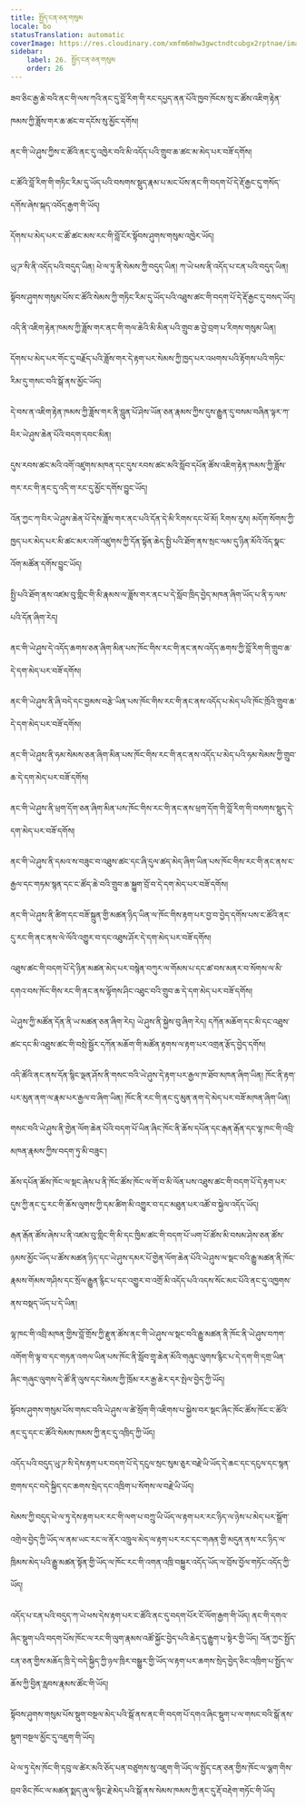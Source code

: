 ```yaml
---
title: སྤྱོད་ངན་ཅན་གསུམ
locale: bo
statusTranslation: automatic
coverImage: https://res.cloudinary.com/xmfm6mhw3gwctndtcubgx2rptnae/image/upload/v1741354419/small_cover_la_gran_rebelion_28716e29d2.webp
sidebar:
    label: 26. སྤྱོད་ངན་ཅན་གསུམ
    order: 26
---
```

ཟབ་ཅིང་རྒྱ་ཆེ་བའི་ནང་གི་ལས་ཀའི་ནང་དུ་བློ་རིག་གི་རང་དཔྱད་ནན་པོའི་ཁྱབ་ཁོངས་སུ་ང་ཚོས་འཇིག་རྟེན་ཁམས་ཀྱི་ཟློས་གར་ཆ་ཚང་བ་དངོས་སུ་མྱོང་དགོས།

ནང་གི་ཡེ་ཤུས་ཀྱིས་ང་ཚོའི་ནང་དུ་འཁྱེར་བའི་མི་འདོད་པའི་གྲུབ་ཆ་ཚང་མ་མེད་པར་བཟོ་དགོས།

ང་ཚོའི་བློ་རིག་གི་གཏིང་རིམ་དུ་ཡོད་པའི་བསགས་སྡུད་རྣམ་པ་མང་པོས་ནང་གི་བདག་པོ་དེ་རྡོ་རྒྱང་དུ་གསོད་དགོས་ཞེས་སྐད་འབོད་རྒྱག་གི་ཡོད།

དོགས་པ་མེད་པར་ང་ཚོ་ཚང་མས་རང་གི་བློ་ངོར་སྟོབས་ཤུགས་གསུམ་འཁྱེར་ཡོད།

ཡུ་ཌ་སི་ནི་འདོད་པའི་བདུད་ཡིན། ཕེ་ལ་ཏུ་ནི་སེམས་ཀྱི་བདུད་ཡིན། ཀ་ཡེ་ཕས་ནི་འདོད་པ་ངན་པའི་བདུད་ཡིན།

སྟོབས་ཤུགས་གསུམ་པོས་ང་ཚོའི་སེམས་ཀྱི་གཏིང་རིམ་དུ་ཡོད་པའི་འཐུས་ཚང་གི་བདག་པོ་དེ་རྡོ་རྒྱང་དུ་བསད་ཡོད།

འདི་ནི་འཇིག་རྟེན་ཁམས་ཀྱི་ཟློས་གར་ནང་གི་གལ་ཆེའི་མི་མིན་པའི་གྲུབ་ཆ་བྱེ་བྲག་པ་རིགས་གསུམ་ཡིན།

དོགས་པ་མེད་པར་གོང་དུ་བརྗོད་པའི་ཟློས་གར་དེ་རྟག་པར་སེམས་ཀྱི་ཁྱད་པར་འཕགས་པའི་རྟོགས་པའི་གཏིང་རིམ་དུ་གསང་བའི་སྒོ་ནས་མྱོང་ཡོད།

དེ་བས་ན་འཇིག་རྟེན་ཁམས་ཀྱི་ཟློས་གར་ནི་བླུན་པོ་ཤེས་ཡོན་ཅན་རྣམས་ཀྱིས་དུས་རྒྱུན་དུ་བསམ་བཞིན་ལྟར་ཀ་བིར་ཡེ་ཤུས་ཆེན་པོའི་བདག་དབང་མིན།

དུས་རབས་ཚང་མའི་འགོ་འཛུགས་མཁན་དང་དུས་རབས་ཚང་མའི་སློབ་དཔོན་ཚོས་འཇིག་རྟེན་ཁམས་ཀྱི་ཟློས་གར་རང་གི་ནང་དུ་འདི་ག་རང་དུ་མྱོང་དགོས་བྱུང་ཡོད།

འོན་ཀྱང་ཀ་བིར་ཡེ་ཤུས་ཆེན་པོ་དེས་ཟློས་གར་ནང་པའི་དོན་དེ་མི་རིགས་དང་ཕོ་མོ། རིགས་རུས། མདོག་སོགས་ཀྱི་ཁྱད་པར་མེད་པར་མི་ཚང་མར་འགོ་འཛུགས་ཀྱི་དོན་སྟོན་ཆེད་སྤྱི་པའི་ཐོག་ནས་སྲང་ལམ་དུ་ཉིན་མོའི་འོད་སྣང་འོག་མཚོན་དགོས་བྱུང་ཡོད།

སྤྱི་པའི་ཐོག་ནས་འཛམ་བུ་གླིང་གི་མི་རྣམས་ལ་ཟློས་གར་ནང་པ་དེ་སློབ་ཁྲིད་བྱེད་མཁན་ཞིག་ཡོད་པ་ནི་ཧ་ལས་པའི་དོན་ཞིག་རེད།

ནང་གི་ཡེ་ཤུས་དེ་འདོད་ཆགས་ཅན་ཞིག་མིན་པས་ཁོང་གིས་རང་གི་ནང་ནས་འདོད་ཆགས་ཀྱི་བློ་རིག་གི་གྲུབ་ཆ་དེ་དག་མེད་པར་བཟོ་དགོས།

ནང་གི་ཡེ་ཤུས་ནི་ཞི་བདེ་དང་བྱམས་བརྩེ་ཡིན་པས་ཁོང་གིས་རང་གི་ནང་ནས་འདོད་པ་མེད་པའི་ཁོང་ཁྲོའི་གྲུབ་ཆ་དེ་དག་མེད་པར་བཟོ་དགོས།

ནང་གི་ཡེ་ཤུས་ནི་ཧམ་སེམས་ཅན་ཞིག་མིན་པས་ཁོང་གིས་རང་གི་ནང་ནས་འདོད་པ་མེད་པའི་ཧམ་སེམས་ཀྱི་གྲུབ་ཆ་དེ་དག་མེད་པར་བཟོ་དགོས།

ནང་གི་ཡེ་ཤུས་ནི་ཕྲག་དོག་ཅན་ཞིག་མིན་པས་ཁོང་གིས་རང་གི་ནང་ནས་ཕྲག་དོག་གི་བློ་རིག་གི་བསགས་སྡུད་དེ་དག་མེད་པར་བཟོ་དགོས།

ནང་གི་ཡེ་ཤུས་ནི་དམའ་ས་བཟུང་བ་འཐུས་ཚང་དང་ཞི་དུལ་ཚད་མེད་ཞིག་ཡིན་པས་ཁོང་གིས་རང་གི་ནང་ནས་ང་རྒྱལ་དང་གཏམ་སྙན་དང་ང་ཚོད་ཆེ་བའི་གྲུབ་ཆ་སྐྱུག་བྲོ་བ་དེ་དག་མེད་པར་བཟོ་དགོས།

ནང་གི་ཡེ་ཤུས་ནི་ཚིག་དང་བཟོ་སྐྲུན་གྱི་མཚན་ཉིད་ཡིན་ལ་ཁོང་གིས་རྟག་པར་བྱ་བ་བྱེད་དགོས་པས་ང་ཚོའི་ནང་དུ་རང་གི་ནང་ནས་ལེ་ལོའི་འགྱུར་བ་དང་འཐུས་ཤོར་དེ་དག་མེད་པར་བཟོ་དགོས།

འཐུས་ཚང་གི་བདག་པོ་དེ་ཉིན་མཚན་མེད་པར་བསྙེན་བཀུར་ལ་གོམས་པ་དང་ཚ་བས་མནར་བ་སོགས་ལ་མི་དགའ་བས་ཁོང་གིས་རང་གི་ནང་ནས་ལྟོགས་ཤིང་འཐུང་བའི་གྲུབ་ཆ་དེ་དག་མེད་པར་བཟོ་དགོས།

ཡེ་ཤུས་ཀྱི་མཚོན་དོན་ནི་ཡ་མཚན་ཅན་ཞིག་རེད། ཡེ་ཤུས་ནི་སྐྱེས་བུ་ཞིག་རེད། དཀོན་མཆོག་དང་མི་དང་འཐུས་ཚང་དང་མི་འཐུས་ཚང་གི་བསྲེ་སྦྱོར་དཀོན་མཆོག་གི་མཚོན་རྟགས་ལ་རྟག་པར་འགྲན་རྩོད་བྱེད་དགོས།

འདི་ཚོའི་ནང་ནས་དོན་སྙིང་ལྡན་ཤོས་ནི་གསང་བའི་ཡེ་ཤུས་དེ་རྟག་པར་རྒྱལ་ཁ་ཐོབ་མཁན་ཞིག་ཡིན། ཁོང་ནི་རྟག་པར་མུན་ནག་ལ་རྣམ་པར་རྒྱལ་བ་ཞིག་ཡིན། ཁོང་ནི་རང་གི་ནང་དུ་མུན་ནག་དེ་མེད་པར་བཟོ་མཁན་ཞིག་ཡིན།

གསང་བའི་ཡེ་ཤུས་ནི་གྱེན་ལོག་ཆེན་པོའི་བདག་པོ་ཡིན་ཞིང་ཁོང་ནི་ཆོས་དཔོན་དང་རྒན་རྒོན་དང་ལྷ་ཁང་གི་འབྲི་མཁན་རྣམས་ཀྱིས་བདག་ཏུ་མི་བཟུང་།

ཆོས་དཔོན་ཚོས་ཁོང་ལ་སྡང་ཞེས་པ་ནི་ཁོང་ཚོས་ཁོང་ལ་གོ་བ་མི་ལོན་པས་འཐུས་ཚང་གི་བདག་པོ་དེ་རྟག་པར་དུས་ཀྱི་ནང་དུ་རང་གི་ཆོས་ལུགས་ཀྱི་དམ་ཚིག་མི་འགྱུར་བ་དང་མཐུན་པར་འཚོ་བ་སྐྱེལ་འདོད་ཡོད།

རྒན་རྒོན་ཚོས་ཞེས་པ་ནི་འཛམ་བུ་གླིང་གི་མི་དང་ཁྱིམ་ཚང་གི་བདག་པོ་ཡག་པོ་ཚོས་མི་བསམ་ཤེས་ཅན་ཚོས་ཉམས་མྱོང་ཡོད་པ་ཚོས་མཚན་ཉིད་དང་ཡེ་ཤུས་དམར་པོ་གྱེན་ལོག་ཆེན་པོའི་ཡེ་ཤུས་ལ་སྡང་བའི་རྒྱུ་མཚན་ནི་ཁོང་རྣམས་གོམས་གཤིས་དང་སྲོལ་རྒྱུན་རྙིང་པ་དང་འགྱུར་བ་འགྲོ་མི་འདོད་པའི་འདས་སོང་མང་པོའི་ནང་དུ་འཁྱགས་ནས་བསྡད་ཡོད་པ་དེ་ཡིན།

ལྷ་ཁང་གི་འབྲི་མཁན་གྱིས་བློ་གྲོས་ཀྱི་རྫུན་ཚོས་ནང་གི་ཡེ་ཤུས་ལ་སྡང་བའི་རྒྱུ་མཚན་ནི་ཁོང་ནི་ཡེ་ཤུས་བཀག་འགོག་གི་ལྟ་བ་དང་གཏན་འགལ་ཡིན་པས་ཁོང་ནི་སློབ་གྲྭ་ཆེན་མོའི་གཞུང་ལུགས་རྙིང་པ་དེ་དག་གི་དགྲ་ཡིན་ཞིང་གཞུང་ལུགས་དེ་ཚོ་ནི་ལུས་དང་སེམས་ཀྱི་ཁྲོམ་རར་རྒྱ་ཆེར་དར་སྤེལ་བྱེད་ཀྱི་ཡོད།

སྟོབས་ཤུགས་གསུམ་པོས་གསང་བའི་ཡེ་ཤུས་ལ་ཚེ་སྲོག་གི་འཇིགས་པ་སྐྱེས་བར་སྡང་ཞིང་ཁོང་ཚོས་ཁོང་ང་ཚོའི་ནང་དུ་དང་ང་ཚོའི་སེམས་ཁམས་ཀྱི་ནང་དུ་འཁྲིད་ཀྱི་ཡོད།

འདོད་པའི་བདུད་ཡུ་ཌ་སི་དེས་རྟག་པར་བདག་པོ་དེ་དངུལ་སྲང་སུམ་ཅུར་བརྗེ་ཡི་ཡོད་དེ་ཆང་དང་དངུལ་དང་སྙན་གྲགས་དང་བདེ་སྐྱིད་དང་ཆགས་སྲེད་དང་འཁྲིག་པ་སོགས་ལ་བརྗེ་ཡི་ཡོད།

སེམས་ཀྱི་བདུད་ཕེ་ལ་ཏུ་དེས་རྟག་པར་རང་གི་ལག་པ་བཀྲུ་ཡི་ཡོད་ལ་རྟག་པར་རང་ཉིད་ལ་ཉེས་པ་མེད་པར་སྒྲོག་འགྲེལ་བྱེད་ཀྱི་ཡོད་ལ་ནམ་ཡང་རང་ལ་ནོར་འཁྲུལ་མེད་ལ་རྟག་པར་རང་དང་གཞན་གྱི་མདུན་ནས་རང་ཉིད་ལ་ཁྲིམས་མེད་པའི་རྒྱུ་མཚན་སྟོན་གྱི་ཡོད་ལ་ཁོང་རང་གི་འགན་འཁྲི་བསྐྱུར་འདོད་ཡོད་ལ་བྲོས་བྱོལ་གཏོང་འདོད་ཀྱི་ཡོད།

འདོད་པ་ངན་པའི་བདུད་ཀ་ཡེ་ཕས་དེས་རྟག་པར་ང་ཚོའི་ནང་དུ་བདག་པོར་ངོ་ལོག་རྒྱག་གི་ཡོད། ནང་གི་དགའ་ཞིང་སྡུག་པའི་བདག་པོས་ཁོང་ལ་རང་གི་ལུག་རྣམས་འཚོ་སྐྱོང་བྱེད་པའི་ཆེད་དུ་རྒྱུག་པ་སྟེར་གྱི་ཡོད། འོན་ཀྱང་སྤྱོད་ངན་ཅན་གྱིས་མཆོད་ཁྲི་དེ་བདེ་སྐྱིད་ཀྱི་ཉལ་ཁྲིར་བསྒྱུར་གྱི་ཡོད་ལ་རྟག་པར་ཆགས་སྲེད་བྱེད་ཅིང་འཁྲིག་པ་སྤྱོད་ལ་ཆོས་ཀྱི་བྱིན་རླབས་རྣམས་ཚོང་གི་ཡོད།

སྟོབས་ཤུགས་གསུམ་པོས་སྡུག་བསྔལ་མེད་པའི་སྒོ་ནས་ནང་གི་བདག་པོ་དགའ་ཞིང་སྡུག་པ་ལ་གསང་བའི་སྒོ་ནས་སྡུག་བསྔལ་མྱོང་དུ་འཇུག་གི་ཡོད།

ཕེ་ལ་ཏུ་དེས་ཁོང་གི་དབུ་ལ་ཚེར་མའི་ཅོད་པན་བཙུགས་སུ་འཇུག་གི་ཡོད་ལ་སྤྱོད་ངན་ཅན་གྱིས་ཁོང་ལ་ལྕག་གིས་བྲབ་ཅིང་ཁོང་ལ་མཚན་སྨད་ཞུ་ལ་སྙིང་རྗེ་མེད་པའི་སྒོ་ནས་སེམས་ཁམས་ཀྱི་ནང་དུ་རྡོ་བརྡེག་གཏོང་གི་ཡོད།

